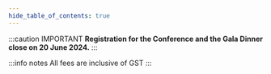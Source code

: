 ```yaml
---
hide_table_of_contents: true
---
```


<RegistrationFees />

:::caution IMPORTANT
**Registration for the Conference and the Gala Dinner close on 20 June 2024.**
:::

:::info notes
All fees are inclusive of GST
:::

<RegistrationInstructions />
